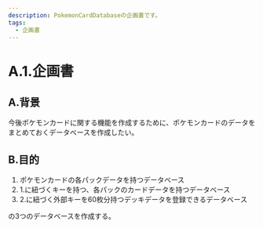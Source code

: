 ```yaml
---
description: PokemonCardDatabaseの企画書です。
tags:
  - 企画書
---
```


# A.1.企画書

## A.背景
今後ポケモンカードに関する機能を作成するために、ポケモンカードのデータをまとめておくデータベースを作成したい。

## B.目的
1. ポケモンカードの各パックデータを持つデータベース
2. 1.に紐づくキーを持つ、各パックのカードデータを持つデータベース
3. 2.に紐づく外部キーを60枚分持つデッキデータを登録できるデータベース

の3つのデータベースを作成する。

